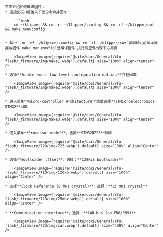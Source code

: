 

    下面介绍如何编译固件：
    * 连接到SSH后输入下面的命令并回车：

        ```bash
        cd ~/klipper && rm -rf ~/klipper/.config && rm -rf ~/klipper/out && make menuconfig
        ```

    * 其中` rm -rf ~/klipper/.config && rm -rf ~/klipper/out`是删除之前编译数据与固件`make menuconfig`是编译固件,执行后应该出现下方界面

        <ImageView image={require('@site/docs/General/dfu-flash/_firmware/img/make1.webp').default} size="100%" align="Center" />

    * 选择**Enable extra low-level configuration options**并且回车

        <ImageView image={require('@site/docs/General/dfu-flash/_firmware/img/make2.webp').default} size="100%" align="Center" />

    * 进入菜单**Micro-controller Architecture**然后选择**STMicroelectronics STM32**回车

        <ImageView image={require('@site/docs/General/dfu-flash/_firmware/img/make3.webp').default} size="100%" align="Center" />

    * 进入菜单**Processor model**，选择**STM32H723**回车

        <ImageView image={require('@site/docs/General/dfu-flash/_firmware/723/img/723.webp').default} size="100%" align="Center" />

    * 选择**Bootloader offset**，选择：**128KiB bootloader**

        <ImageView image={require('@site/docs/General/dfu-flash/_firmware/723/img/128kb.webp').default} size="100%" align="Center" />

    * 选择**Clock Reference (8 MHz crystal)**，选择：**25 MHz crystal**

        <ImageView image={require('@site/docs/General/dfu-flash/_firmware/723/img/25mhz.webp').default} size="100%" align="Center" />

    * **Communication interface**，选择：**CAN bus (on PB8/PB9)**

        <ImageView image={require('@site/docs/General/dfu-flash/_firmware/723/img/can.webp').default} size="100%" align="Center" />